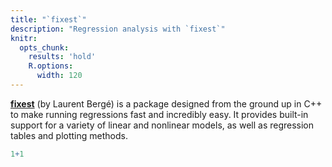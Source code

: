 ```yaml
---
title: "`fixest`"
description: "Regression analysis with `fixest`"
knitr:
  opts_chunk:
    results: 'hold'
    R.options:
      width: 120
---
```


[**fixest**](https://lrberge.github.io/fixest) (by Laurent Bergé) is a package 
designed from the ground up in C++ to make running regressions fast and 
incredibly easy. It provides built-in support for a variety of linear and 
nonlinear models, as well as regression tables and plotting methods. 

```r
1+1
```
